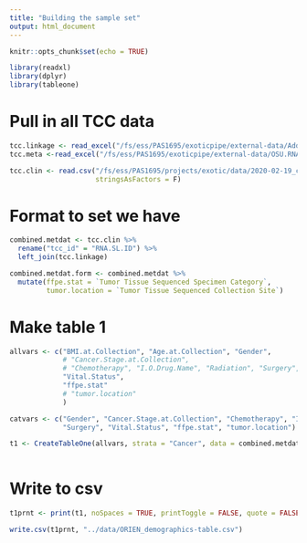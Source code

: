 ```yaml
---
title: "Building the sample set"
output: html_document
---
```


```r
knitr::opts_chunk$set(echo = TRUE)

library(readxl)
library(dplyr)
library(tableone)
```

# Pull in all TCC data
```r
tcc.linkage <- read_excel("/fs/ess/PAS1695/exoticpipe/external-data/Additional Data_Spakowicz_SLids.xlsx")
tcc.meta <-read_excel("/fs/ess/PAS1695/exoticpipe/external-data/OSU.RNAseq.sequencing.QC.metrics.xlsx")

tcc.clin <- read.csv("/fs/ess/PAS1695/projects/exotic/data/2020-02-19_clinical_aggregated.csv", 
                     stringsAsFactors = F)
```

# Format to set we have

```r
combined.metdat <- tcc.clin %>%
  rename("tcc_id" = "RNA.SL.ID") %>%
  left_join(tcc.linkage)

combined.metdat.form <- combined.metdat %>%
  mutate(ffpe.stat = `Tumor Tissue Sequenced Specimen Category`,
         tumor.location = `Tumor Tissue Sequenced Collection Site`)
```

# Make table 1

```r
allvars <- c("BMI.at.Collection", "Age.at.Collection", "Gender", 
             # "Cancer.Stage.at.Collection",
             # "Chemotherapy", "I.O.Drug.Name", "Radiation", "Surgery", 
             "Vital.Status", 
             "ffpe.stat"
             # "tumor.location"
             )

catvars <- c("Gender", "Cancer.Stage.at.Collection", "Chemotherapy", "I.O.Drug.Name", "Radiation",
             "Surgery", "Vital.Status", "ffpe.stat", "tumor.location")

t1 <- CreateTableOne(allvars, strata = "Cancer", data = combined.metdat.form)
  
```

# Write to csv

```r
t1prnt <- print(t1, noSpaces = TRUE, printToggle = FALSE, quote = FALSE)

write.csv(t1prnt, "../data/ORIEN_demographics-table.csv")
```